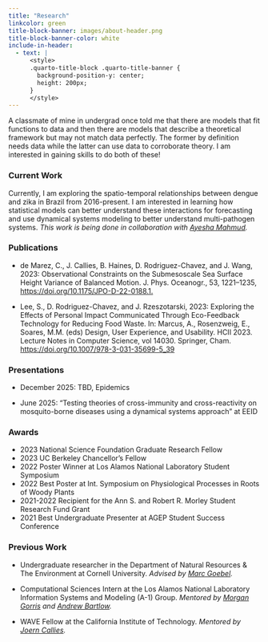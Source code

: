 ```yaml
---
title: "Research"
linkcolor: green
title-block-banner: images/about-header.png
title-block-banner-color: white
include-in-header:
  - text: |
      <style>
      .quarto-title-block .quarto-title-banner {
        background-position-y: center;
        height: 200px;
      }
      </style>
---
```


A classmate of mine in undergrad once told me that there are models that fit functions to data and then there are models that describe a theoretical framework but may not match data perfectly. The former by definition needs data while the latter can use data to corroborate theory. I am interested in gaining skills to do both of these!

### Current Work

Currently, I am exploring the spatio-temporal relationships between dengue and zika in Brazil from 2016-present. I am interested in learning how statistical models can better understand these interactions for forecasting and use dynamical systems modeling to better understand multi-pathogen systems. *This work is being done in collaboration with [Ayesha Mahmud](https://ayeshamahmud.github.io).*

### Publications

-   de Marez, C., J. Callies, B. Haines, D. Rodriguez-Chavez, and J. Wang, 2023: Observational Constraints on the Submesoscale Sea Surface Height Variance of Balanced Motion. J. Phys. Oceanogr., 53, 1221--1235, <https://doi.org/10.1175/JPO-D-22-0188.1.>

-   Lee, S., D. Rodriguez-Chavez, and J. Rzeszotarski, 2023: Exploring the Effects of Personal Impact Communicated Through Eco-Feedback Technology for Reducing Food Waste. In: Marcus, A., Rosenzweig, E., Soares, M.M. (eds) Design, User Experience, and Usability. HCII 2023. Lecture Notes in Computer Science, vol 14030. Springer, Cham. <https://doi.org/10.1007/978-3-031-35699-5_39>

### Presentations

-   December 2025: TBD, Epidemics

-   June 2025: "Testing theories of cross-immunity and cross-reactivity on mosquito-borne diseases using a dynamical systems approach" at EEID

### Awards

-   2023 National Science Foundation Graduate Research Fellow
-   2023 UC Berkeley Chancellor's Fellow
-   2022 Poster Winner at Los Alamos National Laboratory Student Symposium
-   2022 Best Poster at Int. Symposium on Physiological Processes in Roots of Woody Plants
-   2021-2022 Recipient for the Ann S. and Robert R. Morley Student Research Fund Grant
-   2021 Best Undergraduate Presenter at AGEP Student Success Conference

### Previous Work

-   Undergraduate researcher in the Department of Natural Resources & The Environment at Cornell University. *Advised by [Marc Goebel](https://blogs.cornell.edu/marcgoebel/publications/).*

-   Computational Sciences Intern at the Los Alamos National Laboratory Information Systems and Modeling (A-1) Group. *Mentored by [Morgan Gorris](https://www.lanl.gov/search-capabilities/profiles/morgan-gorris.shtml) and [Andrew Bartlow](https://www.lanl.gov/search-capabilities/profiles/andrew-bartlow.shtml).*

-   WAVE Fellow at the California Institute of Technology. *Mentored by [Joern Callies](https://jcallies.com).*
